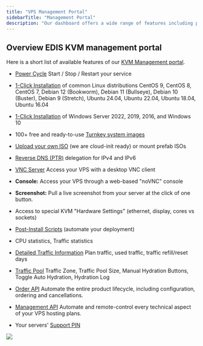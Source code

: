 ```yaml
---
title: "VPS Management Portal"
sidebarTitle: "Management Portal"
description: "Our dashboard offers a wide range of features including powercycling, autoinstallers, BYO .iso, rDNS, VNC/noVNC, Turnkey images, post-install scripts, traffic pool, statistics, ..."
---
```


## **Overview EDIS KVM management portal**

Here is a short list of available features of our <a href="https://manage.edisglobal.com/clientarea.php" target="_blank">KVM Management portal</a>.

* [Power Cycle](./power-cycle-or-reboot-a-vps) Start / Stop / Restart your service

* [1-Click Installation](./autoinstall-reinstall-install-vps-linux-windows) of common Linux distributions CentOS 9, CentOS 8, CentOS 7, Debian 12 (Bookworm), Debian 11 (Bullseye), Debian 10 (Buster), Debian 9 (Stretch), Ubuntu 24.04, Ubuntu 22.04, Ubuntu 18.04, Ubuntu 16.04

* [1-Click Installation](./autoinstall-reinstall-install-vps-linux-windows) of Windows Server 2022, 2019, 2016, and Windows 10

* 100+ free and ready-to-use [Turnkey system images](./autoinstall-reinstall-install-vps-linux-windows)

* [Upload your own ISO](./bring-your-own-iso) (we are cloud-init ready) or mount prefab ISOs

* [Reverse DNS (PTR)](../faq/ip-addresses/setting-up-reverse-pointers) delegation for IPv4 and IPv6

* [VNC Server](./enable-vnc-server) Access your VPS with a desktop VNC client

* **Console:**  Access your VPS through a web-based "noVNC" console

* **Screenshot:** Pull a live screenshot from your server at the click of one button.

* Access to special KVM "Hardware Settings" (ethernet, display, cores vs sockets)

* [Post-Install Scripts](./post-install-scripts) (automate your deployment)

* CPU statistics, Traffic statistics

* [Detailed Traffic Information](../faq/traffic-bandwidth/traffic-stats-refill-explained) Plan traffic, used traffic, traffic refill/reset days

* [Traffic Pool](../faq/traffic-bandwidth/traffic-pool-global-and-premium-traffic-zone) Traffic Zone, Traffic Pool Size, Manual Hydration Buttons, Toggle Auto Hydration, Hydration Log

* [Order API](https://docs.edisglobal.com/order-api-reference/order-api-welcome) Automate the entire product lifecycle, including configuration, ordering and cancellations.

* [Management API](https://docs.edisglobal.com/order-api-reference/management-api-welcome) Automate and remote-control every technical aspect of your VPS hosting plans.

* Your servers' [Support PIN](./your-support-pin)



![](/assets/edis-global-management-portal.webp)